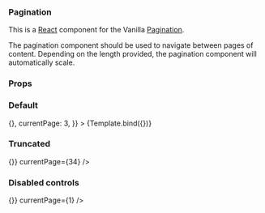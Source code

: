 

<Meta title="Pagination" component={Pagination} />


### Pagination

This is a [React](https://reactjs.org/) component for the Vanilla [Pagination](https://docs.vanillaframework.io/patterns/pagination/).

The pagination component should be used to navigate between pages of content. Depending on the length provided, the pagination component will automatically scale.

### Props

<ArgsTable of={Pagination} />

### Default

<Canvas>
  <Story
    name="Default"
    args={{
      itemsPerPage: 20,
      totalItems: 100,
      paginate: () => {},
      currentPage: 3,
    }}
  >
    {Template.bind({})}
  </Story>
</Canvas>

### Truncated

<Canvas>
  <Story name="Truncated">
    <Pagination
      itemsPerPage={10}
      totalItems={1000}
      paginate={() => {}}
      currentPage={34}
    />
  </Story>
</Canvas>

### Disabled controls

<Canvas>
  <Story name="Disabled controls">
    <Pagination
      itemsPerPage={20}
      totalItems={100}
      paginate={() => {}}
      currentPage={1}
    />
  </Story>
</Canvas>
